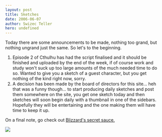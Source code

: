 ```yaml
---
layout: post
title: Sketches
date: 2006-06-07
author: Swizec Teller
hero: undefined
---
```


Today there are some announcements to be made, nothing too grand, but nothing ungrand just the same. So let's to the beginning.  
  


1.  Episode 2 of Cthulhu has had the script finalised and it should be finished and uploaded by the end of the week, if of course work and study won't suck up too large amounts of the much needed time to do so. Wanted to give you a sketch of a guest character, but you get nothing of the kind right now, sorry.
2.  A decision has been made by the board of directors for this site... heh that was a funny though... to start producing daily sketches and post them somewhere on the site, you get one sketch today and then sketches will soon begin daily with a thumbnail in one of the sidebars. Hopefully they will be entertaining and the one making them will have time to keep it up.

On a final note, go check out [Blizzard's secret sauce.](http://www.escapistmagazine.com/issue/48)  
  


[![](/includes/editor_upload/Image/sketches/kscan_0129.png)](/includes/editor_upload/Image/sketches/kscan_0129.png)
